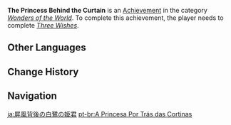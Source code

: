 {{Achievement Infobox
|title        = 
|id           = 84040
|order id     = 5019
|category     = Wonders of the World
|description  = Officially make the acquaintance of the young lady of the [[Kamisato Clan]].
|requirements = Complete ''[[Three Wishes]]''.
|primogems    = 5
|tracking     = 
|hidden       = 1
|quest        = The Immovable God and the Eternal Euthymia
|type         = Quest
}}
'''The Princess Behind the Curtain''' is an [[Achievement]] in the category ''[[Wonders of the World]]''. To complete this achievement, the player needs to complete ''[[Three Wishes]]''.
<!--
==Trivia==

==Video Guides==
{{EVT
|video1   = 
|caption1 = 
}}
-->
==Other Languages==
{{Other Languages
|en      = The Princess Behind the Curtain
|zhs     = 屏风后的白鹭公主
|zhs_rm  = Píngfēng Hòu de Báilù Gōngzhǔ
|zht     = 屏風後的白鷺公主
|zht_rm  = Píngfēng Hòu de Báilù Gōngzhǔ
|zh_tl   = The [[Shirasagi Himegimi]] Behind the Curtain
|ja      = 屏風背後の白鷺の姫君
|ja_rm   = Byoubu Haigo no Shirasagi no Himegimi
|ja_tl   = The [[Shirasagi Himegimi]] Behind the Folding Screen
|ko      = 병풍 뒤의 백로공주
|ko_rm   = Byeongpung Dwi-ui Baekro-Gongju
|ko_tl   = White Heron Princess Behind the Folding Screen
|es      = La princesa tras el biombo
|es_tl   = The Princess Behind the Screen
|fr      = La princesse derrière le rideau
|fr_tl   = The Princess Behind the Curtain
|ru      = Принцесса за ширмой
|ru_tl   = The Princess Behind the Room Divider
|th      = องค์หญิงกระเรียนขาวข้างหลังฉากกั้น
|th_rm   = 
|th_tl   = 
|vi      = Shirasagi Himegimi phía sau bình phong
|vi_tl   = 
|de      = Die Prinzessin hinter dem Vorhang
|de_tl   = The Princess Behind the Curtain
|id      = Putri di Balik Tirai
|id_tl   = The Princess Behind the Curtain
|pt      = A Princesa Por Trás das Cortinas
|pt_tl   = 
|tr      = Perdenin Ardındaki Prenses
|tr_tl   = 
|it      = La principessa dietro le quinte
|it_tl   = 
}}

==Change History==
{{Change History|2.0}}
<!--
==References==
{{Reflist}}
-->
==Navigation==
{{Achievement Navbox|Wonders of the World|Quest}}

[[ja:屏風背後の白鷺の姫君]]
[[pt-br:A Princesa Por Trás das Cortinas]]
